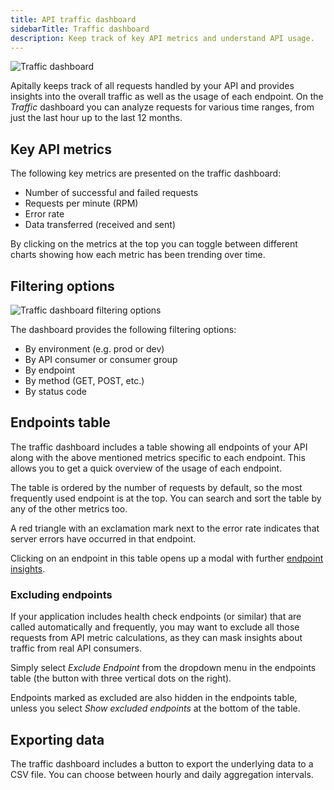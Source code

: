 ```yaml
---
title: API traffic dashboard
sidebarTitle: Traffic dashboard
description: Keep track of key API metrics and understand API usage.
---
```


<img src="https://assets.apitally.io/docs/2025-05-21/traffic.webp" alt="Traffic dashboard" class="rounded-xl" />

Apitally keeps track of all requests handled by your API and provides insights into the overall traffic as well as the usage of each endpoint.
On the *Traffic* dashboard you can analyze requests for various time ranges, from just the last hour up to the last 12 months.

## Key API metrics

The following key metrics are presented on the traffic dashboard:

- Number of successful and failed requests
- Requests per minute (RPM)
- Error rate
- Data transferred (received and sent)

By clicking on the metrics at the top you can toggle between different charts showing how each metric has been trending over time.

## Filtering options

<img src="https://assets.apitally.io/docs/2025-05-21/traffic-filters.webp" alt="Traffic dashboard filtering options" class="rounded-xl" />

The dashboard provides the following filtering options:

- By environment (e.g. prod or dev)
- By API consumer or consumer group
- By endpoint
- By method (GET, POST, etc.)
- By status code

## Endpoints table

The traffic dashboard includes a table showing all endpoints of your API along with the above mentioned metrics specific to each endpoint.
This allows you to get a quick overview of the usage of each endpoint.

The table is ordered by the number of requests by default, so the most frequently used endpoint is at the top.
You can search and sort the table by any of the other metrics too.

A red triangle with an exclamation mark next to the error rate indicates that server errors have occurred in that endpoint.

Clicking on an endpoint in this table opens up a modal with further [endpoint insights](/features/endpoint-insights).

### Excluding endpoints

If your application includes health check endpoints (or similar) that are called automatically and frequently, you may want to exclude all those requests from API metric calculations, as they can mask insights about traffic from real API consumers.

Simply select *Exclude Endpoint* from the dropdown menu in the endpoints table (the button with three vertical dots on the right).

Endpoints marked as excluded are also hidden in the endpoints table, unless you select *Show excluded endpoints* at the bottom of the table.

## Exporting data

The traffic dashboard includes a button to export the underlying data to a CSV file.
You can choose between hourly and daily aggregation intervals.
